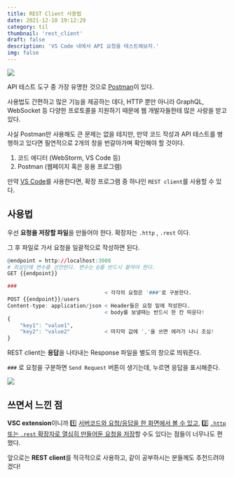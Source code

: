 ```yaml
---
title: REST Client 사용법
date: 2021-12-10 19:12:29
category: til
thumbnail: 'rest_client'
draft: false
description: 'VS Code 내에서 API 요청을 테스트해보자.'
img: false
---
```



![](https://i.imgur.com/azERzPm.png)

API 테스트 도구 중 가장 유명한 것으로 [Postman](https://www.postman.com/)이 있다.

사용법도 간편하고 많은 기능을 제공하는 데다, HTTP 뿐만 아니라 GraphQL, WebSocket 등 다양한 프로토콜을 지원하기 때문에 웹 개발자들한테 많은 사랑을 받고 있다.

사실 Postman만 사용해도 큰 문제는 없을 테지만, 만약 코드 작성과 API 테스트를 병행하고 있다면 필연적으로 2개의 창을 번갈아가며 확인해야 할 것이다.

1. 코드 에디터 (WebStorm, VS Code 등)
2. Postman (웹페이지 혹은 응용 프로그램)

만약 [VS Code](https://code.visualstudio.com/)를 사용한다면, 확장 프로그램 중 하나인 `REST client`를 사용할 수 있다.

## 사용법

우선 **요청을 저장할 파일**을 만들어야 한다. 확장자는 `.http` , `.rest` 이다.

그 후 파일로 가서 요청을 일괄적으로 작성하면 된다.

```r
@endpoint = http://localhost:3000
# 최상단에 변수를 선언한다. 변수는 @를 반드시 붙여야 한다.
GET {{endpoint}}

###
                               < 각각의 요청은 '###'로 구분한다.
POST {{endpoint}}/users
Content-type: application/json < Header들은 요청 밑에 작성한다.
                               < body를 보낼때는 반드시 한 칸 띄운다!
{
    "key1": "value1",
    "key2": "value2"           < 마지막 값에 ','을 쓰면 에러가 나니 조심!
}

```

REST client는 **응답**을 나타내는 Response 파일을 별도의 창으로 띄워준다.

`###` 로 요청을 구분하면 `Send Request` 버튼이 생기는데, 누르면 응답을 표시해준다.

![](https://i.imgur.com/QzOfh6l.png)

## 쓰면서 느낀 점

**VSC extension**이니까 1️⃣ <u>서버코드와 요청/응답을 한 화면에서 볼 수 있고</u>, 2️⃣ <u>`.http` 또는 `.rest` 확장자로 열심히 만들어둔 요청을 저장</u>할 수도 있다는 점들이 너무나도 편했다.

앞으로는 **REST client**를 적극적으로 사용하고, 같이 공부하시는 분들께도 추천드려야 겠다!
